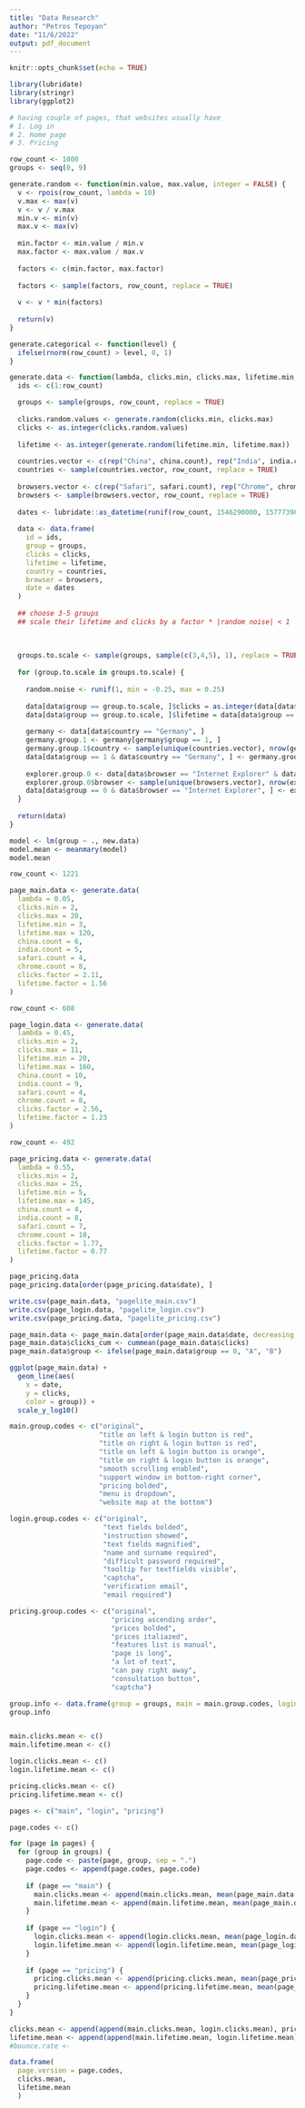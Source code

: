 ```yaml
---
title: "Data Research"
author: "Petros Tepoyan"
date: "11/6/2022"
output: pdf_document
---
```


```r
knitr::opts_chunk$set(echo = TRUE)

library(lubridate)
library(stringr)
library(ggplot2)
```

```r

# having couple of pages, that websites usually have
# 1. Log in 
# 2. Home page
# 3. Pricing
```


```r

row_count <- 1000
groups <- seq(0, 9)

generate.random <- function(min.value, max.value, integer = FALSE) {
  v <- rpois(row_count, lambda = 10)
  v.max <- max(v)
  v <- v / v.max 
  min.v <- min(v)
  max.v <- max(v)
  
  min.factor <- min.value / min.v
  max.factor <- max.value / max.v
  
  factors <- c(min.factor, max.factor)
  
  factors <- sample(factors, row_count, replace = TRUE)
  
  v <- v * min(factors)
  
  return(v)
}

generate.categorical <- function(level) { 
  ifelse(rnorm(row_count) > level, 0, 1)
}


```

```r
generate.data <- function(lambda, clicks.min, clicks.max, lifetime.min, lifetime.max, china.count, india.count, safari.count, chrome.count, clicks.factor, lifetime.factor) {
  ids <- c(1:row_count)

  groups <- sample(groups, row_count, replace = TRUE)
  
  clicks.random.values <- generate.random(clicks.min, clicks.max)
  clicks <- as.integer(clicks.random.values)
  
  lifetime <- as.integer(generate.random(lifetime.min, lifetime.max))
  
  countries.vector <- c(rep("China", china.count), rep("India", india.count), "Indonesia", "United States", "United States", "Germany", "United Kingdom", "France", "Italy", "Italy", "Spain")
  countries <- sample(countries.vector, row_count, replace = TRUE)
  
  browsers.vector <- c(rep("Safari", safari.count), rep("Chrome", chrome.count), "Mozilla", "Internet Explorer", "Opera", "Opera", "Opera", "Opera", "Thor")
  browsers <- sample(browsers.vector, row_count, replace = TRUE)
  
  dates <- lubridate::as_datetime(runif(row_count, 1546290000, 1577739600))
  
  data <- data.frame(
    id = ids,
    group = groups,
    clicks = clicks, 
    lifetime = lifetime,
    country = countries, 
    browser = browsers, 
    date = dates
  )
  
  ## choose 3-5 groups
  ## scale their lifetime and clicks by a factor * |random noise| < 1
  
  
  
  groups.to.scale <- sample(groups, sample(c(3,4,5), 1), replace = TRUE)
  
  for (group.to.scale in groups.to.scale) {
    
    random.noise <- runif(1, min = -0.25, max = 0.25)
    
    data[data$group == group.to.scale, ]$clicks = as.integer(data[data$group == group.to.scale, ]$clicks * (clicks.factor + random.noise))
    data[data$group == group.to.scale, ]$lifetime = data[data$group == group.to.scale, ]$lifetime * (lifetime.factor + random.noise)
    
    germany <- data[data$country == "Germany", ]
    germany.group.1 <- germany[germany$group == 1, ]
    germany.group.1$country <- sample(unique(countries.vector), nrow(germany.group.1), replace = TRUE)
    data[data$group == 1 & data$country == "Germany", ] <- germany.group.1
    
    explorer.group.0 <- data[data$browser == "Internet Explorer" & data$group == 0, ]
    explorer.group.0$browser <- sample(unique(browsers.vector), nrow(explorer.group.0), replace = TRUE)
    data[data$group == 0 & data$browser == "Internet Explorer", ] <- explorer.group.0
  }
  
  return(data)
}
```

```r
model <- lm(group ~ ., new.data)
model.mean <- meanmary(model)
model.mean
```

```r

row_count <- 1221

page_main.data <- generate.data(
  lambda = 0.05, 
  clicks.min = 2, 
  clicks.max = 20, 
  lifetime.min = 3, 
  lifetime.max = 120, 
  china.count = 6, 
  india.count = 5, 
  safari.count = 4, 
  chrome.count = 8, 
  clicks.factor = 2.11,
  lifetime.factor = 1.56
)

row_count <- 608

page_login.data <- generate.data(
  lambda = 0.45, 
  clicks.min = 2, 
  clicks.max = 11, 
  lifetime.min = 20, 
  lifetime.max = 160, 
  china.count = 10, 
  india.count = 9, 
  safari.count = 4, 
  chrome.count = 8, 
  clicks.factor = 2.56,
  lifetime.factor = 1.23
)

row_count <- 492

page_pricing.data <- generate.data(
  lambda = 0.55, 
  clicks.min = 2, 
  clicks.max = 25, 
  lifetime.min = 5, 
  lifetime.max = 145, 
  china.count = 4, 
  india.count = 8, 
  safari.count = 7, 
  chrome.count = 10, 
  clicks.factor = 1.77,
  lifetime.factor = 0.77
)

```

```r
page_pricing.data
page_pricing.data[order(page_pricing.data$date), ]
```


```r
write.csv(page_main.data, "pagelite_main.csv")
write.csv(page_login.data, "pagelite_login.csv")
write.csv(page_pricing.data, "pagelite_pricing.csv")
```

```r
page_main.data <- page_main.data[order(page_main.data$date, decreasing = FALSE), ]
page_main.data$clicks_cum <- cummean(page_main.data$clicks)
page_main.data$group <- ifelse(page_main.data$group == 0, "A", "B")

ggplot(page_main.data) +
  geom_line(aes(
    x = date,
    y = clicks,
    color = group)) + 
  scale_y_log10()
```

```r
main.group.codes <- c("original",
                      "title on left & login button is red",
                      "title on right & login button is red",
                      "title on left & login button is orange",
                      "title on right & login button is orange",
                      "smooth scrolling enabled",
                      "support window in bottom-right corner",
                      "pricing bolded",
                      "menu is dropdown",
                      "website map at the bottom")

login.group.codes <- c("original",
                       "text fields bolded",
                       "instruction showed",
                       "text fields magnified",
                       "name and surname required",
                       "difficult password required",
                       "tooltip for textfields visible",
                       "captcha",
                       "verification email",
                       "email required")

pricing.group.codes <- c("original",
                         "pricing ascending order", 
                         "prices bolded",
                         "prices italiazed",
                         "features list is manual",
                         "page is long",
                         "a lot of text",
                         "can pay right away",
                         "consultation button",
                         "captcha")

group.info <- data.frame(group = groups, main = main.group.codes, login = login.group.codes, pricing = pricing.group.codes)
group.info
```

```r

```


```r

main.clicks.mean <- c()
main.lifetime.mean <- c()

login.clicks.mean <- c()
login.lifetime.mean <- c()

pricing.clicks.mean <- c()
pricing.lifetime.mean <- c()

pages <- c("main", "login", "pricing")

page.codes <- c()

for (page in pages) {
  for (group in groups) {
    page.code <- paste(page, group, sep = ".")    
    page.codes <- append(page.codes, page.code)
    
    if (page == "main") {
      main.clicks.mean <- append(main.clicks.mean, mean(page_main.data[page_main.data$group == group, ]$clicks))
      main.lifetime.mean <- append(main.lifetime.mean, mean(page_main.data[page_main.data$group == group, ]$lifetime))
    } 
    
    if (page == "login") {
      login.clicks.mean <- append(login.clicks.mean, mean(page_login.data[page_login.data$group == group, ]$clicks))
      login.lifetime.mean <- append(login.lifetime.mean, mean(page_login.data[page_login.data$group == group, ]$lifetime))
    }
    
    if (page == "pricing") {
      pricing.clicks.mean <- append(pricing.clicks.mean, mean(page_pricing.data[page_pricing.data$group == group, ]$clicks))
      pricing.lifetime.mean <- append(pricing.lifetime.mean, mean(page_pricing.data[page_pricing.data$group == group, ]$lifetime))
    }
  }
}

clicks.mean <- append(append(main.clicks.mean, login.clicks.mean), pricing.clicks.mean)
lifetime.mean <- append(append(main.lifetime.mean, login.lifetime.mean), pricing.lifetime.mean)
#bounce.rate <- 

data.frame(
  page.version = page.codes,
  clicks.mean,
  lifetime.mean
  )
```






